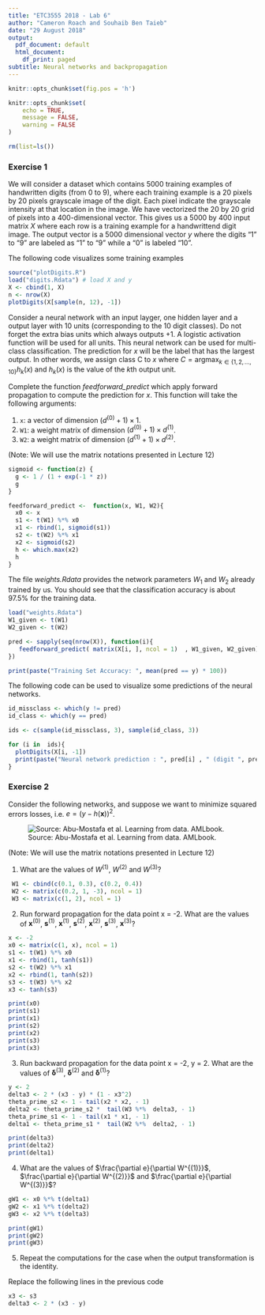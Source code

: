 ```yaml
---
title: "ETC3555 2018 - Lab 6"
author: "Cameron Roach and Souhaib Ben Taieb"
date: "29 August 2018"
output:
  pdf_document: default
  html_document:
    df_print: paged
subtitle: Neural networks and backpropagation
---
```


```r
knitr::opts_chunk$set(fig.pos = 'h')
```

```r
knitr::opts_chunk$set(
	echo = TRUE,
	message = FALSE,
	warning = FALSE
)

rm(list=ls())
```

### Exercise 1

We will consider a dataset which contains 5000 training examples of handwritten digits (from 0 to 9), where each training example is a 20 pixels by 20 pixels grayscale image of the digit. Each pixel indicate the grayscale intensity at that location in the image. We have vectorized the 20 by 20 grid of pixels into a 400-dimensional vector. This gives us a 5000 by 400 input matrix *X* where each row is a training example for a handwrittend digit image. The output vector is a 5000 dimensional vector *y* where the digits "1" to "9" are labeled as "1" to "9" while a "0" is labeled "10". 

The following code visualizes some training examples

```r
source("plotDigits.R")
load("digits.Rdata") # load X and y
X <- cbind(1, X)
n <- nrow(X)
plotDigits(X[sample(n, 12), -1])
```


Consider a neural network with an input layger, one hidden layer and a output layer with 10 units (corresponding to the 10 digit classes). Do not forget the extra bias units which always outputs +1. A logistic activation function will be used for all units. This neural network can be used for multi-class classification. The prediction for $x$ will be the label that has the largest output. In other words, we assign class C to $x$ where $C = \text{argmax}_{k \in \{1, 2, \dots, 10\}} h_k(x)$ and $h_k(x)$ is the value of the $k$th output unit.


Complete the function *feedforward_predict*  which apply forward propagation to compute the prediction for $x$. This function will take the following arguments:

1. `x`: a vector of dimension $(d^{(0)} + 1) \times 1$.
2. `W1`: a weight matrix of dimension $(d^{(0)} + 1) \times d^{(1)}$.
3. `W2`: a weight matrix of dimension $(d^{(1)} + 1) \times d^{(2)}$.

(Note: We will use the matrix notations presented in Lecture 12)

```r
sigmoid <- function(z) {
  g <- 1 / (1 + exp(-1 * z))
  g
}

feedforward_predict <-  function(x, W1, W2){
  x0 <- x
  s1 <- t(W1) %*% x0
  x1 <- rbind(1, sigmoid(s1))
  s2 <- t(W2) %*% x1
  x2 <- sigmoid(s2)
  h <- which.max(x2) 
  h
}
```

The file *weights.Rdata* provides the network parameters $W_1$ and $W_2$ already trained by us. You should see that the classification accuracy is about 97.5% for the training data.

```r
load("weights.Rdata")
W1_given <- t(W1)
W2_given <- t(W2)

pred <- sapply(seq(nrow(X)), function(i){
   feedforward_predict( matrix(X[i, ], ncol = 1)  , W1_given, W2_given)
})

print(paste("Training Set Accuracy: ", mean(pred == y) * 100))
```

The following code can be used to visualize some predictions of the neural networks.

```r
id_missclass <- which(y != pred)
id_class <- which(y == pred)

ids <- c(sample(id_missclass, 3), sample(id_class, 3))

for (i in  ids){
  plotDigits(X[i, -1])
  print(paste("Neural network prediction : ", pred[i] , " (digit ", pred[i]%%10, ")", " - ", y[i], sep = ""))
}
```

### Exercise 2
 
Consider the following networks, and suppose we want to minimize squared errors losses, i.e. $e = (y - h(\mathbf{x}))^2$.
 
 
 ![Source: Abu-Mostafa et al. Learning from data. AMLbook.](./network-ex.jpg)
 
(Note: We will use the matrix notations presented in Lecture 12)
 
 1. What are the values of $W^{(1)}$, $W^{(2)}$ and $W^{(3)}$?
 
```r
 W1 <- cbind(c(0.1, 0.3), c(0.2, 0.4))
 W2 <- matrix(c(0.2, 1, -3), ncol = 1)
 W3 <- matrix(c(1, 2), ncol = 1) 
 ```
 
 2. Run forward propagation for the data point x = -2. What are the values of $\mathbf{x}^{(0)}$, $\mathbf{s}^{(1)}$, $\mathbf{x}^{(1)}$, $\mathbf{s}^{(2)}$, $\mathbf{x}^{(2)}$, $\mathbf{s}^{(3)}$, $\mathbf{x}^{(3)}$?
 
```r
x <- -2
x0 <- matrix(c(1, x), ncol = 1)
s1 <- t(W1) %*% x0
x1 <- rbind(1, tanh(s1))
s2 <- t(W2) %*% x1
x2 <- rbind(1, tanh(s2))
s3 <- t(W3) %*% x2
x3 <- tanh(s3)

print(x0)
print(s1)
print(x1)
print(s2)
print(x2)
print(s3)
print(x3)
```
 
3. Run backward propagation for the data point x = -2, y = 2. What are the values of $\mathbf{\delta}^{(3)}$, $\mathbf{\delta}^{(2)}$ and $\mathbf{\delta}^{(1)}$?
```r
y <- 2
delta3 <- 2 * (x3 - y) * (1 - x3^2)
theta_prime_s2 <- 1 - tail(x2 * x2, - 1) 
delta2 <- theta_prime_s2 *  tail(W3 %*%  delta3, - 1)
theta_prime_s1 <- 1 - tail(x1 * x1, - 1) 
delta1 <- theta_prime_s1 *  tail(W2 %*%  delta2, - 1)  

print(delta3)
print(delta2)
print(delta1)
```

4. What are the values of $\frac{\partial e}{\partial W^{(1)}}$, $\frac{\partial e}{\partial W^{(2)}}$ and $\frac{\partial e}{\partial W^{(3)}}$?

```r
gW1 <- x0 %*% t(delta1)
gW2 <- x1 %*% t(delta2)
gW3 <- x2 %*% t(delta3)

print(gW1)
print(gW2)
print(gW3)

```

5. Repeat the computations for the case when the output transformation is the identity.

Replace the following lines in the previous code

```r
x3 <- s3
delta3 <- 2 * (x3 - y) 
```